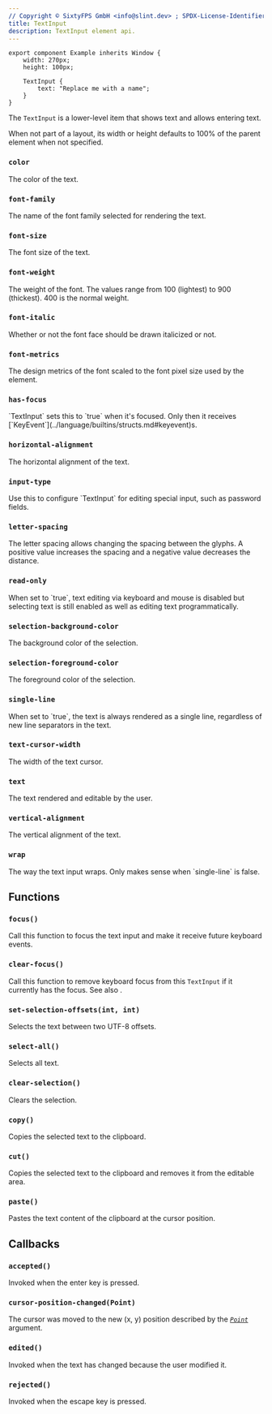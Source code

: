 ```yaml
---
// Copyright © SixtyFPS GmbH <info@slint.dev> ; SPDX-License-Identifier: MIT
title: TextInput
description: TextInput element api.
---
```


```slint playground
export component Example inherits Window {
    width: 270px;
    height: 100px;

    TextInput {
        text: "Replace me with a name";
    }
}
```

The `TextInput` is a lower-level item that shows text and allows entering text.

When not part of a layout, its width or height defaults to 100% of the parent element when not specified.

### `color`
<SlintProperty propName="color" typeName="brush" defaultValue="depends on the style">
The color of the text.
</SlintProperty>

### `font-family`
<SlintProperty propName="font-family" typeName="string">
The name of the font family selected for rendering the text.
</SlintProperty>

### `font-size`
<SlintProperty propName="font-size" typeName="length">
The font size of the text.
</SlintProperty>

### `font-weight`
<SlintProperty propName="font-weight" typeName="int">
The weight of the font. The values range from 100 (lightest) to 900 (thickest). 400 is the normal weight.
</SlintProperty>

### `font-italic`
<SlintProperty propName="font-italic" typeName="bool" defaultValue="false">
Whether or not the font face should be drawn italicized or not.
</SlintProperty>

### `font-metrics`
<SlintProperty propName="font-metrics" typeName="struct" structName="FontMetrics">
The design metrics of the font scaled to the font pixel size used by the element.
</SlintProperty>

### `has-focus`
<SlintProperty propName="has-focus" typeName="bool" propertyVisibility="out">
`TextInput` sets this to `true` when it's focused. Only then it receives [`KeyEvent`](../language/builtins/structs.md#keyevent)s.
</SlintProperty>

### `horizontal-alignment`
<SlintProperty propName="horizontal-alignment" typeName="enum" enumName="TextHorizontalAlignment">
The horizontal alignment of the text.
</SlintProperty>

### `input-type`
<SlintProperty propName="input-type" typeName="enum" enumName="InputType" defaultValue="text">
 Use this to configure `TextInput` for editing special input, such as password fields.
</SlintProperty>

### `letter-spacing`
<SlintProperty propName="letter-spacing" typeName="length" defaultValue="0">
The letter spacing allows changing the spacing between the glyphs. A positive value increases the spacing and a negative value decreases the distance.
</SlintProperty>

### `read-only`
<SlintProperty propName="read-only" typeName="bool" defaultValue="false">
When set to `true`, text editing via keyboard and mouse is disabled but selecting text is still enabled as well as editing text programmatically.
</SlintProperty>

### `selection-background-color`
<SlintProperty propName="selection-background-color" typeName="color">
The background color of the selection.
</SlintProperty>

### `selection-foreground-color`
<SlintProperty propName="selection-foreground-color" typeName="color">
The foreground color of the selection.
</SlintProperty>

### `single-line`
<SlintProperty propName="single-line" typeName="bool" defaultValue="true">
When set to `true`, the text is always rendered as a single line, regardless of new line separators in the text.
</SlintProperty>

### `text-cursor-width`
<SlintProperty propName="text-cursor-width" typeName="length" defaultValue="provided at run-time by the selected widget style">
The width of the text cursor.
</SlintProperty>

### `text`
<SlintProperty propName="text" typeName="string" defaultValue='""'>
The text rendered and editable by the user.
</SlintProperty>

### `vertical-alignment`
<SlintProperty propName="vertical-alignment" typeName="enum" enumName="TextVerticalAlignment">
The vertical alignment of the text.
</SlintProperty>

### `wrap`
<SlintProperty propName="wrap" typeName="enum" enumName="TextWrap" defaultValue="no-wrap">
The way the text input wraps. Only makes sense when `single-line` is false.
</SlintProperty>

## Functions

### `focus()`
Call this function to focus the text input and make it receive future keyboard events.

### `clear-focus()`
Call this function to remove keyboard focus from this `TextInput` if it currently has the focus. See also [](../concepts/focus.md).

### `set-selection-offsets(int, int)`
Selects the text between two UTF-8 offsets.

### `select-all()`
Selects all text.

### `clear-selection()`
Clears the selection.

### `copy()`
Copies the selected text to the clipboard.

### `cut()`
Copies the selected text to the clipboard and removes it from the editable area.

### `paste()`
Pastes the text content of the clipboard at the cursor position.

## Callbacks

### `accepted()`
Invoked when the enter key is pressed.

### `cursor-position-changed(Point)`
The cursor was moved to the new (x, y) position
described by the [_`Point`_](../language/builtins/structs.md#point) argument.

### `edited()` 
Invoked when the text has changed because the user modified it.

### `rejected()`
Invoked when the escape key is pressed.
